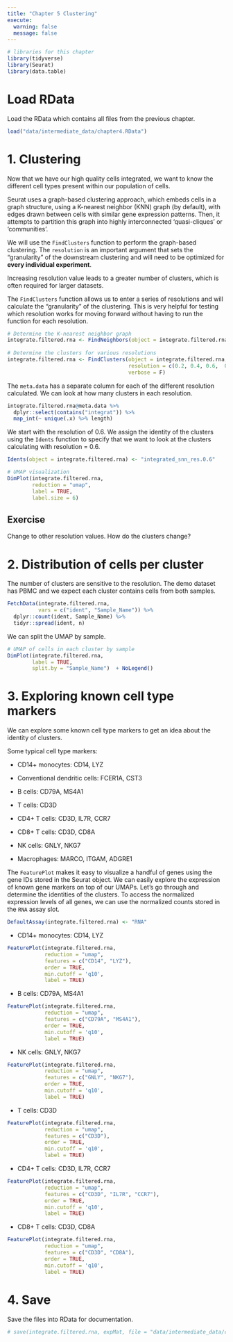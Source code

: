 ```yaml
---
title: "Chapter 5 Clustering"
execute:
  warning: false
  message: false
---
```


```r
# libraries for this chapter
library(tidyverse)
library(Seurat)
library(data.table)
```

# Load RData

Load the RData which contains all files from the previous chapter.

```r
load("data/intermediate_data/chapter4.RData")
```

# 1. Clustering

Now that we have our high quality cells integrated, we want to know the different cell types present within our population of cells.

Seurat uses a graph-based clustering approach, which embeds cells in a graph structure, using a K-nearest neighbor (KNN) graph (by default), with edges drawn between cells with similar gene expression patterns. Then, it attempts to partition this graph into highly interconnected 'quasi-cliques' or 'communities'.

We will use the `FindClusters` function to perform the graph-based clustering. The `resolution` is an important argument that sets the "granularity" of the downstream clustering and will need to be optimized for **every individual experiment**.

::: callout-important
Increasing resolution value leads to a greater number of clusters, which is often required for larger datasets.
:::

The `FindClusters` function allows us to enter a series of resolutions and will calculate the "granularity" of the clustering. This is very helpful for testing which resolution works for moving forward without having to run the function for each resolution.

```r
# Determine the K-nearest neighbor graph
integrate.filtered.rna <- FindNeighbors(object = integrate.filtered.rna, dims = 1:10)
                                
# Determine the clusters for various resolutions                                
integrate.filtered.rna <- FindClusters(object = integrate.filtered.rna,
                                       resolution = c(0.2, 0.4, 0.6,  0.8, 1, 1.2, 1.4),
                                       verbose = F)
```

The `meta.data` has a separate column for each of the different resolution calculated. We can look at how many clusters in each resolution.

```r
integrate.filtered.rna@meta.data %>% 
  dplyr::select(contains("integrat")) %>% 
  map_int(~ unique(.x) %>% length)
```

We start with the resolution of 0.6. We assign the identity of the clusters using the `Idents` function to specify that we want to look at the clusters calculating with resolution = 0.6.

```r
Idents(object = integrate.filtered.rna) <- "integrated_snn_res.0.6"

# UMAP visualization
DimPlot(integrate.filtered.rna,
        reduction = "umap",
        label = TRUE,
        label.size = 6)
```

::: callout-note
## Exercise

Change to other resolution values. How do the clusters change?
:::

# 2. Distribution of cells per cluster

The number of clusters are sensitive to the resolution. The demo dataset has PBMC and we expect each cluster contains cells from both samples.

```r
FetchData(integrate.filtered.rna, 
          vars = c("ident", "Sample_Name")) %>%
  dplyr::count(ident, Sample_Name) %>%
  tidyr::spread(ident, n)
```

We can split the UMAP by sample.

```r
# UMAP of cells in each cluster by sample
DimPlot(integrate.filtered.rna, 
        label = TRUE, 
        split.by = "Sample_Name")  + NoLegend()
```

# 3. Exploring known cell type markers

We can explore some known cell type markers to get an idea about the identity of clusters.

Some typical cell type markers:

-   CD14+ monocytes: CD14, LYZ

-   Conventional dendritic cells: FCER1A, CST3

-   B cells: CD79A, MS4A1

-   T cells: CD3D

-   CD4+ T cells: CD3D, IL7R, CCR7

-   CD8+ T cells: CD3D, CD8A

-   NK cells: GNLY, NKG7

-   Macrophages: MARCO, ITGAM, ADGRE1

The `FeaturePlot` makes it easy to visualize a handful of genes using the gene IDs stored in the Seurat object. We can easily explore the expression of known gene markers on top of our UMAPs. Let's go through and determine the identities of the clusters. To access the normalized expression levels of all genes, we can use the normalized counts stored in the `RNA` assay slot.

```r
DefaultAssay(integrate.filtered.rna) <- "RNA"
```

-   CD14+ monocytes: CD14, LYZ

```r
FeaturePlot(integrate.filtered.rna, 
            reduction = "umap", 
            features = c("CD14", "LYZ"), 
            order = TRUE,
            min.cutoff = 'q10', 
            label = TRUE)
```

-   B cells: CD79A, MS4A1

```r
FeaturePlot(integrate.filtered.rna, 
            reduction = "umap", 
            features = c("CD79A", "MS4A1"), 
            order = TRUE,
            min.cutoff = 'q10', 
            label = TRUE)
```

-   NK cells: GNLY, NKG7

```r
FeaturePlot(integrate.filtered.rna, 
            reduction = "umap", 
            features = c("GNLY", "NKG7"), 
            order = TRUE,
            min.cutoff = 'q10', 
            label = TRUE)
```

-   T cells: CD3D

```r
FeaturePlot(integrate.filtered.rna, 
            reduction = "umap", 
            features = c("CD3D"), 
            order = TRUE,
            min.cutoff = 'q10', 
            label = TRUE)
```

-   CD4+ T cells: CD3D, IL7R, CCR7

```r
FeaturePlot(integrate.filtered.rna, 
            reduction = "umap", 
            features = c("CD3D", "IL7R", "CCR7"), 
            order = TRUE,
            min.cutoff = 'q10', 
            label = TRUE)
```

-   CD8+ T cells: CD3D, CD8A

```r
FeaturePlot(integrate.filtered.rna, 
            reduction = "umap", 
            features = c("CD3D", "CD8A"), 
            order = TRUE,
            min.cutoff = 'q10', 
            label = TRUE)
```

# 4. Save

Save the files into RData for documentation.

```r
# save(integrate.filtered.rna, expMat, file = "data/intermediate_data/chapter5.RData")
```
